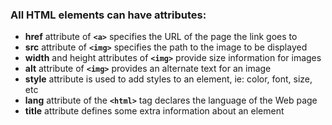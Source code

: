 ### **All HTML elements can have attributes:**

- **href** attribute of **`<a>`** specifies the URL of the page the link goes to
- **src** attribute of **`<img>`** specifies the path to the image to be displayed
- **width** and height attributes of **`<img>`** provide size information for images
- **alt** attribute of **`<img>`** provides an alternate text for an image
- **style** attribute is used to add styles to an element, ie: color, font, size, etc
- **lang** attribute of the **`<html>`** tag declares the language of the Web page
- **title** attribute defines some extra information about an element
